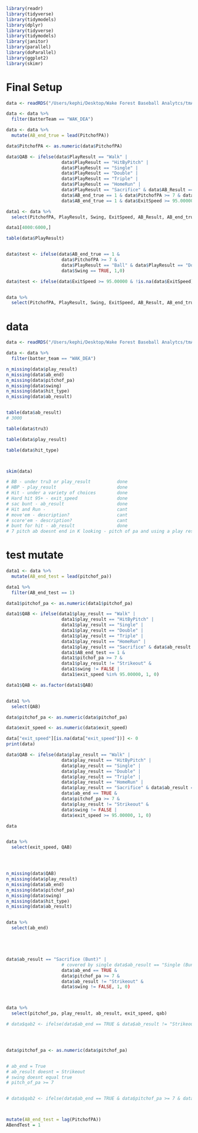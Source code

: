 ```r
library(readr)
library(tidyverse)
library(tidymodels)
library(dplyr)
library(tidyverse)
library(tidymodels)
library(janitor)
library(parallel)  
library(doParallel)
library(ggplot2)
library(skimr)
```

# Final Setup
```r
data <- readRDS("/Users/kephi/Desktop/Wake Forest Baseball Analytcs/tmAll_ACCSEC copy.RDS")

data <- data %>% 
  filter(BatterTeam == "WAK_DEA")

data <- data %>%
  mutate(AB_end_true = lead(PitchofPA))

data$PitchofPA <- as.numeric(data$PitchofPA)

data$QAB <- ifelse(data$PlayResult == "Walk" |
                     data$PlayResult == "HitByPitch" | 
                     data$PlayResult == "Single" |
                     data$PlayResult == "Double" |
                     data$PlayResult == "Triple" |
                     data$PlayResult == "HomeRun" | 
                     data$PlayResult == "Sacrifice" & data$AB_Result == "Sacrifice (Bunt)" |
                     data$AB_end_true == 1 & data$PitchofPA >= 7 & data$Swing == TRUE |
                     data$AB_end_true == 1 & data$ExitSpeed >= 95.00000 & !is.na(data$ExitSpeed) , 1,0)

data1 <- data %>%
  select(PitchofPA, PlayResult, Swing, ExitSpeed, AB_Result, AB_end_true, QAB)

data1[4000:6000,]

table(data$PlayResult)


data$test <- ifelse(data$AB_end_true == 1 &
                     data$PitchofPA >= 7 &
                     data$PlayResult == "Ball" & data$PlayResult == "DoublePlay" & data$PlayResult == "Error" & data$PlayResult == "FieldersChoice" & data$PlayResult == "foulBall" & data$PlayResult == "Out" & data$PlayResult == "Sacrifice" & data$PlayResult == "Strike" & data$PlayResult == "Strikeout" &
                     data$Swing == TRUE, 1,0)

data$test <- ifelse(data$ExitSpeed >= 95.00000 & !is.na(data$ExitSpeed),1,0)


data %>%
  select(PitchofPA, PlayResult, Swing, ExitSpeed, AB_Result, AB_end_true, test)

```



# data
```r
data <- readRDS("/Users/kephi/Desktop/Wake Forest Baseball Analytcs/tmAll_ACCSEC copy.RDS") %>% clean_names()

data <- data %>% 
  filter(batter_team == "WAK_DEA")

n_missing(data$play_result)
n_missing(data$ab_end)
n_missing(data$pitchof_pa)
n_missing(data$swing)
n_missing(data$hit_type)
n_missing(data$ab_result)


table(data$ab_result)
# 3000

table(data$tru3)

table(data$play_result)

table(data$hit_type)



skim(data)

# BB - under tru3 or play_result          done
# HBP - play_result                       done
# Hit - under a variety of choices        done
# Hard hit 95+ - exit_speed               done
# sac bunt - ab_result                    done
# Hit and Run -                           cant 
# move'em - description?                  cant
# score'em - description?                 cant
# bunt for hit - ab_result                done
# 7 pitch ab doesnt end in K looking - pitch of pa and using a play result = strikeout with no swing?
```

# test mutate
```r
data1 <- data %>%
  mutate(AB_end_test = lead(pitchof_pa))

data1 %>%
  filter(AB_end_test == 1)

data1$pitchof_pa <- as.numeric(data1$pitchof_pa)

data1$QAB <- ifelse(data1$play_result == "Walk" |
                     data1$play_result == "HitByPitch" | 
                     data1$play_result == "Single" |
                     data1$play_result == "Double" |
                     data1$play_result == "Triple" |
                     data1$play_result == "HomeRun" | 
                     data1$play_result == "Sacrifice" & data$ab_result == "Sacrifice (Bunt)" |
                     data1$AB_end_test == 1 &
                     data1$pitchof_pa >= 7 &
                     data1$play_result != "Strikeout" & 
                     data1$swing != FALSE |
                     data1$exit_speed %in% 95.00000, 1, 0)

data1$QAB <- as.factor(data1$QAB)


data1 %>%
  select(QAB)

```


```r
data$pitchof_pa <- as.numeric(data$pitchof_pa)

data$exit_speed <- as.numeric(data$exit_speed)

data["exit_speed"][is.na(data["exit_speed"])] <- 0
print(data)

data$QAB <- ifelse(data$play_result == "Walk" | 
                     data$play_result == "HitByPitch" | 
                     data$play_result == "Single" |
                     data$play_result == "Double" |
                     data$play_result == "Triple" |
                     data$play_result == "HomeRun" | 
                     data$play_result == "Sacrifice" & data$ab_result == "Sacrifice (Bunt)" |
                     data$ab_end == TRUE & 
                     data$pitchof_pa >= 7 & 
                     data$play_result != "Strikeout" & 
                     data$swing != FALSE |
                     data$exit_speed >= 95.00000, 1, 0) 

data


data %>%
  select(exit_speed, QAB)




n_missing(data$QAB)
n_missing(data$play_result)
n_missing(data$ab_end)
n_missing(data$pitchof_pa)
n_missing(data$swing)
n_missing(data$hit_type)
n_missing(data$ab_result)


data %>%
  select(ab_end)






```



```r
data$ab_result == "Sacrifice (Bunt)" |
                     # covered by single data$ab_result == "Single (Bunt)" |
                     data$ab_end == TRUE & 
                     data$pitchof_pa >= 7 & 
                     data$ab_result != "Strikeout" & 
                     data$swing != FALSE, 1, 0) 



data %>%
  select(pitchof_pa, play_result, ab_result, exit_speed, qab)

# data$qab2 <- ifelse(data$ab_end == TRUE & data$ab_result != "Strikeout" & data$swing != FALSE, 1,0)




data$pitchof_pa <- as.numeric(data$pitchof_pa)


# ab_end = True
# ab_result doesnt = Strikeout
# swing doesnt equal true
# pitch_of_pa >= 7


# data$qab2 <- ifelse(data$ab_end == TRUE & data$pitchof_pa >= 7 & data$ab_result != "Strikeout" & data$swing != FALSE, 1,0)



mutate(AB_end_test = lag(PitchofPA))
ABendTest = 1

```

